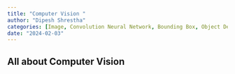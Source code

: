 ```yaml
---
title: "Computer Vision "
author: "Dipesh Shrestha"
categories: [Image, Convolution Neural Network, Bounding Box, Object Detection, Deep Learning]
date: "2024-02-03"
---
```


## All about Computer Vision
